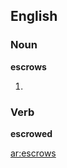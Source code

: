 ==English==

===Noun===
'''escrows'''

# {{plural of|[[escrow]]}}

===Verb===
'''escrowed'''

{{third-person singular of|escrow}}

[[ar:escrows]]